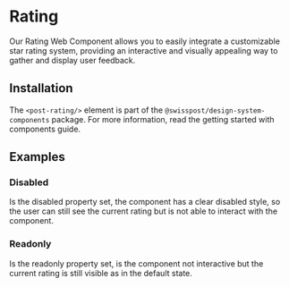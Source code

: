 
<Meta of={RatingStories} />

# Rating

Our Rating Web Component allows you to easily integrate 
a customizable star rating system, providing an 
interactive and visually appealing way to gather and display user feedback.

<Canvas of={RatingStories.Default} sourceState='shown'/>
<div className="hide-col-default">
  <Controls of={RatingStories.Default} />
</div>

## Installation

The `<post-rating/>` element is part of the `@swisspost/design-system-components` package.
For more information, read the <LinkTo kind="getting-started-components" story="docs">getting started with components guide</LinkTo>.

## Examples

### Disabled

Is the disabled property set, the component has a clear disabled style, 
so the user can still see the current rating but is not able to interact with the component.
  

<Canvas of={RatingStories.Disabled} />
<div className="hide-col-default">
  <Controls of={RatingStories.Disabled} />
</div>

### Readonly

Is the readonly property set, is the component not interactive
but the current rating is still visible as in the default state.

<Canvas of={RatingStories.Readonly} />
<div className="hide-col-default">
  <Controls of={RatingStories.Readonly} />
</div>




  
